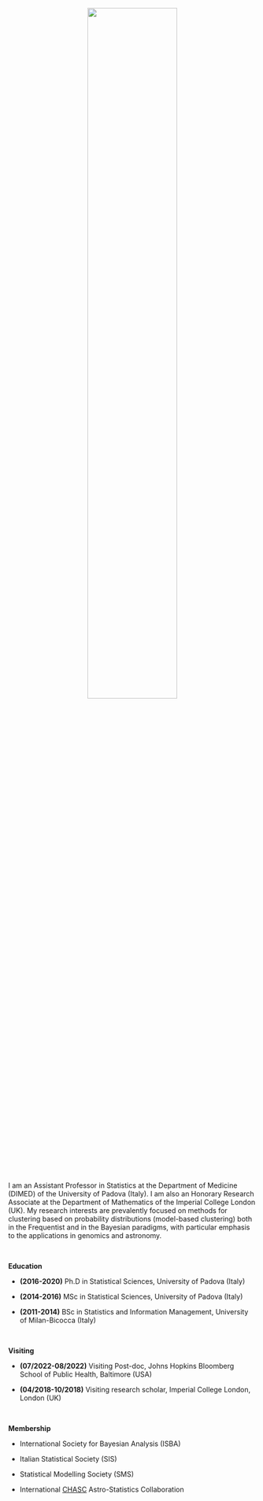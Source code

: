 <p align="center">
<img src="files/prato.jpg" style="width:60%">
</p>

&nbsp;   &nbsp;   &nbsp;

I am an Assistant Professor in Statistics at the Department of Medicine (DIMED) of  the University of Padova (Italy). I am also an Honorary Research Associate at the Department of Mathematics of the Imperial College London (UK). 
My research interests are prevalently focused on methods for clustering based on probability distributions (model-based clustering) both in the Frequentist and in the Bayesian paradigms, with particular emphasis to the applications in genomics and astronomy.

&nbsp; 

**Education**

- **(2016-2020)** Ph.D in Statistical Sciences, University of Padova (Italy)

- **(2014-2016)** MSc in Statistical Sciences, University of Padova (Italy)

- **(2011-2014)** BSc in Statistics and Information Management, University of Milan-Bicocca (Italy)

&nbsp; 

**Visiting**

- **(07/2022-08/2022)** Visiting Post-doc, Johns Hopkins Bloomberg School of Public Health, Baltimore (USA)

- **(04/2018-10/2018)** Visiting research scholar, Imperial College London, London (UK)

&nbsp; 

**Membership**

- International Society for Bayesian Analysis (ISBA)

- Italian Statistical Society (SIS)

- Statistical Modelling Society (SMS)

- International [CHASC](International CHASC Astro-Statistics Collaboration) Astro-Statistics Collaboration 
<!---
&nbsp;   &nbsp;
<p align="center">
<img src="files/unipd.png" style="width:25%">
&nbsp;&nbsp;&nbsp;&nbsp;&nbsp;&nbsp;&nbsp;&nbsp;&nbsp;&nbsp;
Sponsored by: 
<img src="files/NCI.png" style="width:25%">
</p>
--->